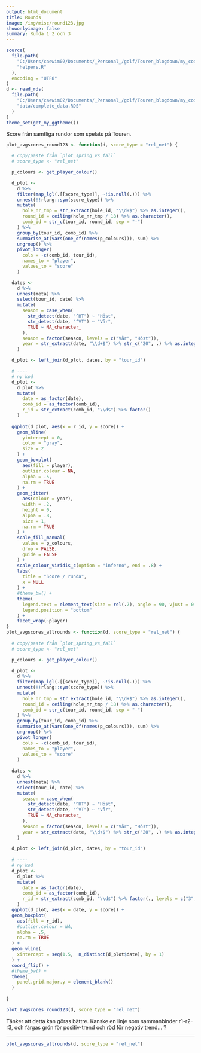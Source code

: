 ```yaml
---
output: html_document  
title: Rounds   
image: /img/misc/round123.jpg    
showonlyimage: false  
summary: Runda 1 2 och 3
---
```

```r
source(
  file.path(
    "C:/Users/caewim02/Documents/_Personal_/golf/Touren_blogdown/my_code",
    "helpers.R"
  ),
  encoding = "UTF8"
)
d <- read_rds(
  file.path(
    "C:/Users/caewim02/Documents/_Personal_/golf/Touren_blogdown/my_code",
    "data/complete_data.RDS"
  )  
)
theme_set(get_my_ggtheme())
```


Score från samtliga rundor som spelats på Touren.


```r
plot_avgscores_round123 <- function(d, score_type = "rel_net") {

  # copy/paste från `plot_spring_vs_fall`
  # score_type <- "rel_net"

  p_colours <- get_player_colour()

  d_plot <-
    d %>%
    filter(map_lgl(.[[score_type]], ~!is.null(.))) %>%
    unnest(!!rlang::sym(score_type)) %>%
    mutate(
      hole_nr_tmp = str_extract(hole_id, "\\d+$") %>% as.integer(),
      round_id = ceiling(hole_nr_tmp / 18) %>% as.character(),
      comb_id = str_c(tour_id, round_id, sep = "-")
    ) %>%
    group_by(tour_id, comb_id) %>%
    summarise_at(vars(one_of(names(p_colours))), sum) %>%
    ungroup() %>%
    pivot_longer(
      cols = -c(comb_id, tour_id),
      names_to = "player",
      values_to = "score"
    )

  dates <-
    d %>%
    unnest(meta) %>%
    select(tour_id, date) %>%
    mutate(
      season = case_when(
        str_detect(date, "^HT") ~ "Höst",
        str_detect(date, "^VT") ~ "Vår",
        TRUE ~ NA_character_
      ),
      season = factor(season, levels = c("Vår", "Höst")),
      year = str_extract(date, "\\d+$") %>% str_c("20", .) %>% as.integer()
    )

  d_plot <- left_join(d_plot, dates, by = "tour_id")

  # ----
  # ny kod
  d_plot <- 
    d_plot %>% 
    mutate(
      date = as_factor(date),
      comb_id = as_factor(comb_id),
      r_id = str_extract(comb_id, "\\d$") %>% factor()
    )
  
  ggplot(d_plot, aes(x = r_id, y = score)) + 
    geom_hline(
      yintercept = 0, 
      color = "gray", 
      size = 2
    ) + 
    geom_boxplot(
      aes(fill = player),
      outlier.colour = NA,
      alpha = .5,
      na.rm = TRUE
    ) + 
    geom_jitter(
      aes(colour = year),
      width = .2,
      height = 0,
      alpha = .8,
      size = 1,
      na.rm = TRUE
    ) + 
    scale_fill_manual(
      values = p_colours, 
      drop = FALSE, 
      guide = FALSE
    ) +
    scale_colour_viridis_c(option = "inferno", end = .8) +
    labs(
      title = "Score / runda",
      x = NULL
    ) +
    #theme_bw() +
    theme(
      legend.text = element_text(size = rel(.7), angle = 90, vjust = 0.5, hjust = .5), 
      legend.position = "bottom"
    ) +
    facet_wrap(~player)
}
plot_avgscores_allrounds <- function(d, score_type = "rel_net") {
  
  # copy/paste från `plot_spring_vs_fall`
  # score_type <- "rel_net"

  p_colours <- get_player_colour()
  
  d_plot <- 
    d %>% 
    filter(map_lgl(.[[score_type]], ~!is.null(.))) %>% 
    unnest(!!rlang::sym(score_type)) %>% 
    mutate(
      hole_nr_tmp = str_extract(hole_id, "\\d+$") %>% as.integer(),
      round_id = ceiling(hole_nr_tmp / 18) %>% as.character(),
      comb_id = str_c(tour_id, round_id, sep = "-")
    ) %>% 
    group_by(tour_id, comb_id) %>% 
    summarise_at(vars(one_of(names(p_colours))), sum) %>% 
    ungroup() %>% 
    pivot_longer(
      cols = -c(comb_id, tour_id),
      names_to = "player",
      values_to = "score"
    )
  
  dates <- 
    d %>% 
    unnest(meta) %>%
    select(tour_id, date) %>% 
    mutate(
      season = case_when(
        str_detect(date, "^HT") ~ "Höst",
        str_detect(date, "^VT") ~ "Vår",
        TRUE ~ NA_character_
      ), 
      season = factor(season, levels = c("Vår", "Höst")), 
      year = str_extract(date, "\\d+$") %>% str_c("20", .) %>% as.integer()
    )
  
  d_plot <- left_join(d_plot, dates, by = "tour_id")
  
  # ---- 
  # ny kod
  d_plot <- 
    d_plot %>% 
    mutate(
      date = as_factor(date),
      comb_id = as_factor(comb_id),
      r_id = str_extract(comb_id, "\\d$") %>% factor(., levels = c("3", "2", "1"))
    )
  ggplot(d_plot, aes(x = date, y = score)) + 
  geom_boxplot(
    aes(fill = r_id),
    #outlier.colour = NA,
    alpha = .5,
    na.rm = TRUE
  ) + 
  geom_vline(
    xintercept = seq(1.5,  n_distinct(d_plot$date), by = 1)
  ) + 
  coord_flip() +
  #theme_bw() +
  theme(
    panel.grid.major.y = element_blank()
  )
  
}
```

```r
plot_avgscores_round123(d, score_type = "rel_net")
```

Tänker att detta kan göras bättre. Kanske en linje som sammanbinder r1-r2-r3, 
och färgas grön för positiv-trend och röd för negativ trend... ? 

**********

```r
plot_avgscores_allrounds(d, score_type = "rel_net")
```

